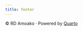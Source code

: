---
title: footer
---

::: custom-footer
<p>© RD Amoako · Powered by <a href="https://quarto.org/" target="_blank">Quarto</a></p>
:::
